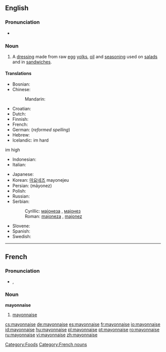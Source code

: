 {{wikipedia}}
{{also|Mayonnaise}}
==English==

===Pronunciation===
* {{IPA|/meɪəˈneɪz/}}
*: {{rhymes|eɪz}}

===Noun===
{{en-noun|-}}

# A [[dressing]] made from raw [[egg]] [[yolks]], [[oil]] and [[seasoning]] used on [[salad]]s and in [[sandwich]]es.

====Translations====
{{top}}
* Bosnian: {{t|bs|majoneza|f}}
* Chinese:
*: Mandarin: {{t|cmn|美乃滋|tr=měi nǎi zī|sc=Hani|xs=Mandarin}}
* Croatian: {{t|hr|majoneza|f}}
* Dutch: {{t|nl|mayonaise|m}}
* Finnish: {{t-|fi|majoneesi}}
* French: {{t+|fr|mayonnaise|f}}
* German: {{t+|de|Majonäse|f}} (''reformed spelling'')
* Hebrew: {{t|he|מיונז|sc=Hebr}}
* Icelandic: {{t|is|majónes|n}}im hard
im high
* Indonesian: {{t|id|mayones|xs=Indonesian}}
* Italian: {{t+|it|maionese|f}}
{{mid}}
* Japanese: {{t+|ja|マヨネーズ|tr=mayonēzu|sc=Jpan}}
* Korean: [[마요네즈]] mayonejeu
* Persian: {{fa-Arab|[[مایونز]]}} (māyonez)
* Polish: {{t+|pl|majonez}}
* Russian: {{t|ru|майонез|sc=Cyrl}}
* Serbian:
*: Cyrillic: [[мајонеза]] {{f}}, [[мајонез]] {{m}}
*: Roman: [[majoneza]] {{f}}, [[majonez]] {{m}}
* Slovene: {{t|sl|majoneza|f}}
* Spanish: {{t+|es|mayonesa|f}}
* Swedish: {{t|sv|majonnäs}}
{{bottom}}

----

==French==

===Pronunciation===
* {{IPA|lang=fr|/ma.jɔ.nɛz/}}, {{SAMPA|lang=fr|/ma.jO.nEz/}}

===Noun===
'''mayonnaise''' {{f}}

# [[#English|mayonnaise]]

[[Category:Foods]]
[[Category:French nouns]]

[[cs:mayonnaise]]
[[de:mayonnaise]]
[[es:mayonnaise]]
[[fr:mayonnaise]]
[[io:mayonnaise]]
[[id:mayonnaise]]
[[hu:mayonnaise]]
[[pl:mayonnaise]]
[[pt:mayonnaise]]
[[ro:mayonnaise]]
[[ru:mayonnaise]]
[[vi:mayonnaise]]
[[zh:mayonnaise]]